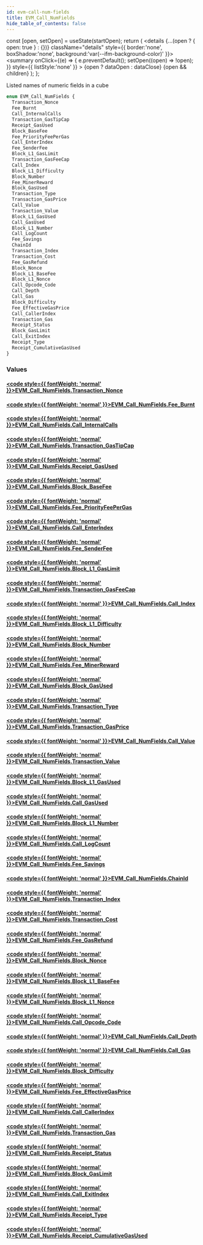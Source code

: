 ```yaml
---
id: evm-call-num-fields
title: EVM_Call_NumFields
hide_table_of_contents: false
---
```







  const [open, setOpen] = useState(startOpen);
  return (
    <details {...(open ? { open: true } : {})} className="details" style={{ border:'none', boxShadow:'none', background:'var(--ifm-background-color)' }}>
      <summary
        onClick={(e) => {
          e.preventDefault();
          setOpen((open) => !open);
        }}
        style={{ listStyle:'none' }}
      >
      {open ? dataOpen : dataClose}
      </summary>
      {open && children}
    </details>
  );
};




Listed names of numeric fields in a cube


```graphql
enum EVM_Call_NumFields {
  Transaction_Nonce
  Fee_Burnt
  Call_InternalCalls
  Transaction_GasTipCap
  Receipt_GasUsed
  Block_BaseFee
  Fee_PriorityFeePerGas
  Call_EnterIndex
  Fee_SenderFee
  Block_L1_GasLimit
  Transaction_GasFeeCap
  Call_Index
  Block_L1_Difficulty
  Block_Number
  Fee_MinerReward
  Block_GasUsed
  Transaction_Type
  Transaction_GasPrice
  Call_Value
  Transaction_Value
  Block_L1_GasUsed
  Call_GasUsed
  Block_L1_Number
  Call_LogCount
  Fee_Savings
  ChainId
  Transaction_Index
  Transaction_Cost
  Fee_GasRefund
  Block_Nonce
  Block_L1_BaseFee
  Block_L1_Nonce
  Call_Opcode_Code
  Call_Depth
  Call_Gas
  Block_Difficulty
  Fee_EffectiveGasPrice
  Call_CallerIndex
  Transaction_Gas
  Receipt_Status
  Block_GasLimit
  Call_ExitIndex
  Receipt_Type
  Receipt_CumulativeGasUsed
}
```




### Values

#### [<code style={{ fontWeight: 'normal' }}>EVM_Call_NumFields.<b>Transaction_Nonce</b></code>](#) 
> 
> 

#### [<code style={{ fontWeight: 'normal' }}>EVM_Call_NumFields.<b>Fee_Burnt</b></code>](#) 
> 
> 

#### [<code style={{ fontWeight: 'normal' }}>EVM_Call_NumFields.<b>Call_InternalCalls</b></code>](#) 
> 
> 

#### [<code style={{ fontWeight: 'normal' }}>EVM_Call_NumFields.<b>Transaction_GasTipCap</b></code>](#) 
> 
> 

#### [<code style={{ fontWeight: 'normal' }}>EVM_Call_NumFields.<b>Receipt_GasUsed</b></code>](#) 
> 
> 

#### [<code style={{ fontWeight: 'normal' }}>EVM_Call_NumFields.<b>Block_BaseFee</b></code>](#) 
> 
> 

#### [<code style={{ fontWeight: 'normal' }}>EVM_Call_NumFields.<b>Fee_PriorityFeePerGas</b></code>](#) 
> 
> 

#### [<code style={{ fontWeight: 'normal' }}>EVM_Call_NumFields.<b>Call_EnterIndex</b></code>](#) 
> 
> 

#### [<code style={{ fontWeight: 'normal' }}>EVM_Call_NumFields.<b>Fee_SenderFee</b></code>](#) 
> 
> 

#### [<code style={{ fontWeight: 'normal' }}>EVM_Call_NumFields.<b>Block_L1_GasLimit</b></code>](#) 
> 
> 

#### [<code style={{ fontWeight: 'normal' }}>EVM_Call_NumFields.<b>Transaction_GasFeeCap</b></code>](#) 
> 
> 

#### [<code style={{ fontWeight: 'normal' }}>EVM_Call_NumFields.<b>Call_Index</b></code>](#) 
> 
> 

#### [<code style={{ fontWeight: 'normal' }}>EVM_Call_NumFields.<b>Block_L1_Difficulty</b></code>](#) 
> 
> 

#### [<code style={{ fontWeight: 'normal' }}>EVM_Call_NumFields.<b>Block_Number</b></code>](#) 
> 
> 

#### [<code style={{ fontWeight: 'normal' }}>EVM_Call_NumFields.<b>Fee_MinerReward</b></code>](#) 
> 
> 

#### [<code style={{ fontWeight: 'normal' }}>EVM_Call_NumFields.<b>Block_GasUsed</b></code>](#) 
> 
> 

#### [<code style={{ fontWeight: 'normal' }}>EVM_Call_NumFields.<b>Transaction_Type</b></code>](#) 
> 
> 

#### [<code style={{ fontWeight: 'normal' }}>EVM_Call_NumFields.<b>Transaction_GasPrice</b></code>](#) 
> 
> 

#### [<code style={{ fontWeight: 'normal' }}>EVM_Call_NumFields.<b>Call_Value</b></code>](#) 
> 
> 

#### [<code style={{ fontWeight: 'normal' }}>EVM_Call_NumFields.<b>Transaction_Value</b></code>](#) 
> 
> 

#### [<code style={{ fontWeight: 'normal' }}>EVM_Call_NumFields.<b>Block_L1_GasUsed</b></code>](#) 
> 
> 

#### [<code style={{ fontWeight: 'normal' }}>EVM_Call_NumFields.<b>Call_GasUsed</b></code>](#) 
> 
> 

#### [<code style={{ fontWeight: 'normal' }}>EVM_Call_NumFields.<b>Block_L1_Number</b></code>](#) 
> 
> 

#### [<code style={{ fontWeight: 'normal' }}>EVM_Call_NumFields.<b>Call_LogCount</b></code>](#) 
> 
> 

#### [<code style={{ fontWeight: 'normal' }}>EVM_Call_NumFields.<b>Fee_Savings</b></code>](#) 
> 
> 

#### [<code style={{ fontWeight: 'normal' }}>EVM_Call_NumFields.<b>ChainId</b></code>](#) 
> 
> 

#### [<code style={{ fontWeight: 'normal' }}>EVM_Call_NumFields.<b>Transaction_Index</b></code>](#) 
> 
> 

#### [<code style={{ fontWeight: 'normal' }}>EVM_Call_NumFields.<b>Transaction_Cost</b></code>](#) 
> 
> 

#### [<code style={{ fontWeight: 'normal' }}>EVM_Call_NumFields.<b>Fee_GasRefund</b></code>](#) 
> 
> 

#### [<code style={{ fontWeight: 'normal' }}>EVM_Call_NumFields.<b>Block_Nonce</b></code>](#) 
> 
> 

#### [<code style={{ fontWeight: 'normal' }}>EVM_Call_NumFields.<b>Block_L1_BaseFee</b></code>](#) 
> 
> 

#### [<code style={{ fontWeight: 'normal' }}>EVM_Call_NumFields.<b>Block_L1_Nonce</b></code>](#) 
> 
> 

#### [<code style={{ fontWeight: 'normal' }}>EVM_Call_NumFields.<b>Call_Opcode_Code</b></code>](#) 
> 
> 

#### [<code style={{ fontWeight: 'normal' }}>EVM_Call_NumFields.<b>Call_Depth</b></code>](#) 
> 
> 

#### [<code style={{ fontWeight: 'normal' }}>EVM_Call_NumFields.<b>Call_Gas</b></code>](#) 
> 
> 

#### [<code style={{ fontWeight: 'normal' }}>EVM_Call_NumFields.<b>Block_Difficulty</b></code>](#) 
> 
> 

#### [<code style={{ fontWeight: 'normal' }}>EVM_Call_NumFields.<b>Fee_EffectiveGasPrice</b></code>](#) 
> 
> 

#### [<code style={{ fontWeight: 'normal' }}>EVM_Call_NumFields.<b>Call_CallerIndex</b></code>](#) 
> 
> 

#### [<code style={{ fontWeight: 'normal' }}>EVM_Call_NumFields.<b>Transaction_Gas</b></code>](#) 
> 
> 

#### [<code style={{ fontWeight: 'normal' }}>EVM_Call_NumFields.<b>Receipt_Status</b></code>](#) 
> 
> 

#### [<code style={{ fontWeight: 'normal' }}>EVM_Call_NumFields.<b>Block_GasLimit</b></code>](#) 
> 
> 

#### [<code style={{ fontWeight: 'normal' }}>EVM_Call_NumFields.<b>Call_ExitIndex</b></code>](#) 
> 
> 

#### [<code style={{ fontWeight: 'normal' }}>EVM_Call_NumFields.<b>Receipt_Type</b></code>](#) 
> 
> 

#### [<code style={{ fontWeight: 'normal' }}>EVM_Call_NumFields.<b>Receipt_CumulativeGasUsed</b></code>](#) 
> 
> 



